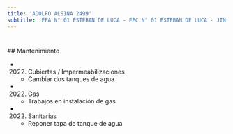 ```yaml
---
title: 'ADOLFO ALSINA 2499'
subtitle: 'EPA N° 01 ESTEBAN DE LUCA - EPC N° 01 ESTEBAN DE LUCA - JIN A (EPCJS 01/06°)'
---
```


#


 ## Mantenimiento

*  (2022) Cubiertas / Impermeabilizaciones 
    + Cambiar dos tanques de agua

*  (2022) Gas 
    + Trabajos en instalación de gas

*  (2022) Sanitarias 
    + Reponer tapa de tanque de agua



